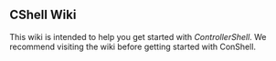 ==CShell Wiki==
This wiki is intended to help you get started with ''ControllerShell''. We recommend visiting the wiki before getting started with ConShell.
